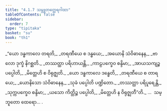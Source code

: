 ```yaml
---
title: "4.1.7 သမ္ဘူတတ္ထေရဂါထာ"
tableOfContents: false
sidebar:
  order: 7
type: "tipitaka"
basket: "su"
book: "th1"
---
```



<DynamicBreadcrumb />

<Division number="291" book="th1" e="ch" v="19" p="271">

<Paragraph number="533" type="verses" book="th1">
_“ယော ဒန္ဓကာလေ တရတိ,_  
_တရဏီယေ စ ဒန္ဓယေ;_  
_အယောနိ သံဝိဓာနေန,_  
_ဗာလော ဒုက္ခံ နိဂစ္ဆတိ._  

</Paragraph>

</Division>
<Division number="292" book="th1" e="ch" v="19" p="271">

<Paragraph number="534" type="verses" book="th1">
_တဿတ္ထာ ပရိဟာယန္တိ,_  
_ကာဠပက္ခေဝ စန္ဒိမာ;_  
_အာယသကျဉ္စ ပပ္ပေါတိ,_  
_မိတ္တေဟိ စ ဝိရုဇ္ဈတိ._  

</Paragraph>

</Division>
<Division number="293" book="th1" e="ch" v="19" p="271">

<Paragraph number="535" type="verses" book="th1">
_ယော ဒန္ဓကာလေ ဒန္ဓေတိ,_  
_တရဏီယေ စ တာရယေ;_  
_ယောနိသော သံဝိဓာနေန,_  
_သုခံ ပပ္ပေါတိ ပဏ္ဍိတော._  

</Paragraph>

</Division>
<Division number="294" book="th1" e="ch" v="19" p="271">

<Paragraph number="536" type="verses" book="th1">
_တဿတ္ထာ ပရိပူရေန္တိ,_  
_သုက္ကပက္ခေဝ စန္ဒိမာ;_  
_ယသော ကိတ္တိဉ္စ ပပ္ပေါတိ,_  
_မိတ္တေဟိ န ဝိရုဇ္ဈတီ”တိ._  


</Paragraph>
</Division>

<Paragraph number="537" type="center" book="th1">
…  သမ္ဘူတော ထေရော… .
</Paragraph>